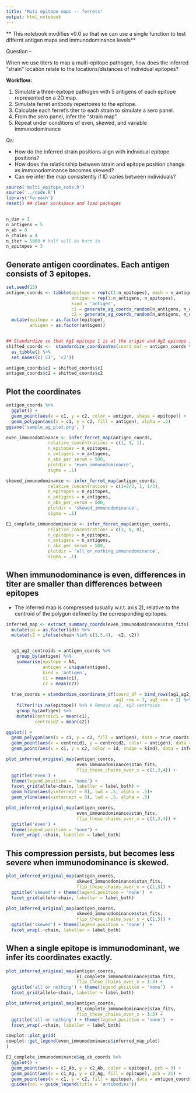 ```yaml
---
title: "Muti epitope maps -- ferrets"
output: html_notebook
---
```


** This notebook modifies v0.0 so that we can use a single function to test differnt antigen maps and immunodominance levels**

Question --

When we use titers to map a multi-epitope pathogen, how does the inferred "strain" location relate to the locations/distances of individual epitopes?

**Workflow:**

1. Simulate a three-epitope pathogen with 5 antigens of each epitope represented on a 2D map.
2. Simulate ferret antibody repertoires to the epitope.
3. Calculate each ferret's titer to each strain to simulate a sero panel.
4. From the sero panel, infer the "strain map".
5. Repeat under conditions of even, skewed, and variable immunodominance

Qs:

* How do the inferred strain positions align with individual epitope positions?
* How does the relationship between strain and epitope position change as immunodominance becomes skewed?
* Can we infer the map consistently if ID varies between individuals?


```r
source('multi_epitope_code.R')
source('../code.R')
library('foreach')
reset() ## clear workspace and load packages


n_dim = 2
n_antigens = 5
n_ab = 0
n_chains = 4
n_iter = 5000 # half will be burn in
n_epitopes = 3
```

## Generate antigen coordinates. Each antigen consists of 3 epitopes.
```r
set.seed(13)
antigen_coords <- tibble(epitope = rep(c(1:n_epitopes), each = n_antigens),
                         antigen = rep(1:n_antigens, n_epitopes),
                         kind = 'antigen',
                         c1 = generate_ag_coords_random(n_antigens, n_epitopes),
                         c2 = generate_ag_coords_random(n_antigens, n_epitopes)) %>%
  mutate(epitope = as.factor(epitope),
         antigen = as.factor(antigen))


## Standardize so that Ag1 epitope 1 is at the origin and Ag2 epitope 1 is on the x-axis
shifted_coords <-  standardize_coordinates(coord_mat = antigen_coords %>% select(starts_with('c')) %>% as.matrix(), ag1_row = 1, ag2_row = 2) %>%
  as_tibble() %>%
  set_names(c('c1', 'c2'))

antigen_coords$c1 = shifted_coords$c1
antigen_coords$c2 = shifted_coords$c2
```

## Plot the coordinates
```r
antigen_coords %>%
  ggplot() +
  geom_point(aes(x = c1, y = c2, color = antigen, shape = epitope)) +
  geom_polygon(aes(x = c1, y = c2, fill = antigen), alpha = .2)
ggsave('sample_ag_plot.png', )
```


```r
even_immunodominance <- infer_ferret_map(antigen_coords, 
                relative_concentrations = c(1, 1, 1), 
                n_epitopes = n_epitopes, 
                n_antigens = n_antigens, 
                n_abs_per_serum = 500, 
                plotdir = 'even_immunodominance', 
                sigma = .1)
```


```r
skewed_immunodominance <- infer_ferret_map(antigen_coords, 
                relative_concentrations = c(1+2/3, 1, 1/3), 
                n_epitopes = n_epitopes, 
                n_antigens = n_antigens, 
                n_abs_per_serum = 500, 
                plotdir = 'skewed_immunodominance', 
                sigma = .1)
```


```r
E1_complete_immunodominance <- infer_ferret_map(antigen_coords, 
                relative_concentrations = c(3, 0, 0), 
                n_epitopes = n_epitopes, 
                n_antigens = n_antigens, 
                n_abs_per_serum = 500, 
                plotdir = 'all_or_nothing_immunodominance', 
                sigma = .1)
```



## When immunodominance is even, differences in titer are smaller than differences between epitopes

* The inferred map is compressed (usually w.r.t. axis 2), relative to the centroid of the polygon defined by the corresponding epitopes.

```r
inferred_map <- extract_summary_coords(even_immunodominance$stan_fits) %>%
  mutate(id = as.factor(id)) %>%
  mutate(c2 = ifelse(chain %in% c(1,3,4), -c2, c2))


  ag1_ag2_centroids = antigen_coords %>%
    group_by(antigen) %>%
    summarise(epitope = NA,
              antigen = unique(antigen), 
              kind = 'antigen',
              c1 = mean(c1),
              c2 = mean(c2))
  
  true_coords = standardize_coordinate_df(coord_df = bind_rows(ag1_ag2_centroids, antigen_coords), # Standardize to Ag1, Ag2 centroids
                                          ag1_row = 1, ag2_row = 2) %>%
    filter(!is.na(epitope)) %>% # Remove ag1, ag2 centroids
    group_by(antigen) %>%
    mutate(centroid1 = mean(c1),
           centroid2 = mean(c2))

ggplot() +
  geom_polygon(aes(x = c1, y = c2, fill = antigen), data = true_coords, alpha = .05) +
  geom_point(aes(x = centroid1, y = centroid2, color = antigen), data = true_coords, pch = 1) +
  geom_point(aes(x = c1, y = c2, color = id, shape = kind), data = inferred_map)
```




```r
plot_inferred_original_map(antigen_coords,
                           even_immunodominance$stan_fits,
                           flip_these_chains_over_x = c(1,3,4)) + 
  ggtitle('even') + 
  theme(legend.position = 'none') + 
  facet_grid(allele~chain, labeller = label_both) +
  geom_hline(aes(yintercept = 0), lwd = .5, alpha = .5)+
  geom_vline(aes(xintercept = 0), lwd = .5, alpha = .5)
```

```r
plot_inferred_original_map(antigen_coords,
                           even_immunodominance$stan_fits,
                           flip_these_chains_over_x = c(1,3,4)) + 
  ggtitle('even') + 
  theme(legend.position = 'none') +
  facet_wrap(.~chain, labeller = label_both)
```

## This compression persists, but becomes less severe when immunodominance is skewed.


```r
plot_inferred_original_map(antigen_coords,
                           skewed_immunodominance$stan_fits,
                           flip_these_chains_over_x = c(1,3)) +
  ggtitle('skewed') + theme(legend.position = 'none')  + 
  facet_grid(allele~chain, labeller = label_both)
```

```r
plot_inferred_original_map(antigen_coords,
                           skewed_immunodominance$stan_fits,
                           flip_these_chains_over_x = c(1,3)) +
  ggtitle('skewed') + theme(legend.position = 'none')  + 
  facet_wrap(.~chain, labeller = label_both)
```




## When a single epitope is immunodominant, we infer its coordinates exactly.

```r
plot_inferred_original_map(antigen_coords,
                           E1_complete_immunodominance$stan_fits,
                           flip_these_chains_over_x = 1:3) + 
  ggtitle('all or nothing') + theme(legend.position = 'none')  + 
  facet_grid(allele~chain, labeller = label_both) 
```

```r
plot_inferred_original_map(antigen_coords,
                           E1_complete_immunodominance$stan_fits,
                           flip_these_chains_over_x = 1:3) + 
  ggtitle('all or nothing') + theme(legend.position = 'none')  + 
  facet_wrap(.~chain, labeller = label_both) 
```


```r
cowplot::plot_grid(
cowplot::get_legend(even_immunodominance$inferred_map_plot)
)
```



```r
E1_complete_immunodominance$ag_ab_coords %>%
  ggplot() +
  geom_point(aes(x = c1_Ab, y = c2_Ab, color = epitope), pch = 3) +
  geom_point(aes(x = c1_Ag, y = c2_Ag, fill = epitope), pch = 21) +
  geom_point(aes(x = c1, y = c2, fill = epitope), data = antigen_coords, pch = 22) +
  guides(col = guide_legend(title = 'antibodies'))
```

